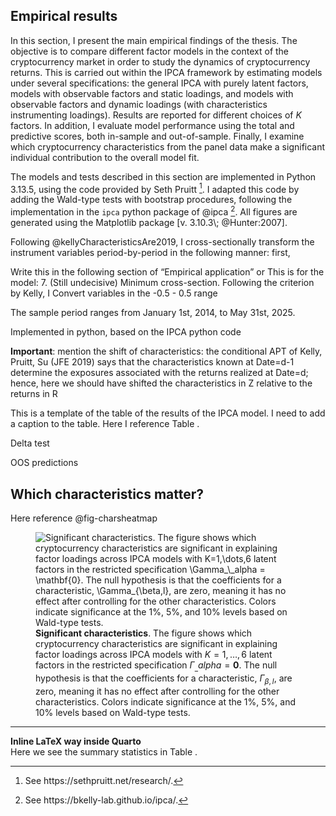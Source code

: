 ## Empirical results

In this section, I present the main empirical findings of the thesis. The objective is to compare different factor models in the context of the cryptocurrency market in order to study the dynamics of cryptocurrency returns. This is carried out within the IPCA framework by estimating models under several specifications: the general IPCA with purely latent factors, models with observable factors and static loadings, and models with observable factors and dynamic loadings (with characteristics instrumenting loadings). Results are reported for different choices of $K$ factors. In addition, I evaluate model performance using the total and predictive scores, both in-sample and out-of-sample. Finally, I examine which cryptocurrency characteristics from the panel data make a significant individual contribution to the overall model fit.

The models and tests described in this section are implemented in Python 3.13.5, using the code provided by Seth Pruitt ^[See https://sethpruitt.net/research/.]. I adapted this code by adding the Wald-type tests with bootstrap procedures, following the implementation in the `ipca` python package of @ipca ^[See https://bkelly-lab.github.io/ipca/.]. All figures are generated using the Matplotlib package [v. 3.10.3\; @Hunter:2007]. 

Following @kellyCharacteristicsAre2019, I cross-sectionally transform the instrument variables period-by-period in the following manner: first,  

Write this in the following section of "Empirical application" or 
This is for the model:
7. (Still undecisive) Minimum cross-section. Following the criterion by Kelly, I 
Convert variables in the -0.5 - 0.5 range
    
The sample period ranges from January 1st, 2014, to May 31st, 2025.  

Implemented in python, based on the IPCA python code 



**Important**: mention the shift of characteristics:  the conditional APT of
        Kelly, Pruitt, Su (JFE 2019) says that the characteristics known at Date=d-1 determine the exposures associated
        with the returns realized at Date=d; hence, here we should have shifted the characteristics in Z relative to
        the returns in R


This is a template of the table of the results of the IPCA model. I need to add a caption to the table. Here I reference Table \ref{tbl-ipca_results}.


```{=latex}
\begin{table}
\centering
\small
\caption[IPCA in-sample performance.]%
{%
\textbf{IPCA in-sample performance.}
Panels A and B report total and predictive $R^2$ (in percent) for the restricted model ($\Gamma_\alpha = 0$) and the unrestricted model ($\Gamma_\alpha \neq 0$) across different values of $K$ using daily data. Results are based on individual stocks in Panel A and on characteristic-managed portfolios in Panel B. 
}
\label{tbl-ipca_results}
\vspace{5pt} % extra space between caption and tabular
\begin{tabular}{lccccccc}
\toprule
 &  & \multicolumn{6}{c}{K} \\
\cmidrule(lr){3-8}
 &  & 1 & 2 & 3 & 4 & 5 & 6 \\
\midrule\addlinespace[2.5pt]
\multicolumn{8}{l}{Panel A: Individual stocks ($r_t$)} \\[2.5pt]
\midrule\addlinespace[2.5pt]
$R_{\text{total}}$      & $\Gamma_{\alpha} = 0$     & 3.87 & 5.45 & 6.94 & 7.79 & 8.50 & 9.07 \\
                            & $\Gamma_{\alpha} \neq 0$  & 8.11 & 11.72 & 13.27 & 14.45 & 15.30 & 16.00 \\
$R_{\text{pred}}$ & $\Gamma_{\alpha} = 0$     & 1.33 & 1.35 & 1.19 & 1.24 & 1.25 & 1.24 \\
                            & $\Gamma_{\alpha} \neq 0$  & 0.29 & 1.40 & 1.43 & 1.27 & 1.32 & 1.34 \\
\midrule\addlinespace[2.5pt]
\multicolumn{8}{l}{Panel B: Managed portfolios ($x_t$)} \\[2.5pt]
\midrule\addlinespace[2.5pt]
$R_{\text{total}}$      & $\Gamma_{\alpha} = 0$     & 41.98 & 46.18 & 57.62 & 59.05 & 60.68 & 63.19 \\
                            & $\Gamma_{\alpha} \neq 0$  & 78.19 & 87.96 & 88.69 & 90.51 & 90.85 & 91.22 \\
$R_{\text{pred}}$ & $\Gamma_{\alpha} = 0$     & 14.01 & 14.16 & 12.16 & 12.59 & 12.65 & 12.51 \\
                            & $\Gamma_{\alpha} \neq 0$  & 0.96 & 4.09 & 4.17 & 3.73 & 3.84 & 3.85 \\
\bottomrule
\end{tabular}
\end{table}

```




```{=latex}
\begin{table}
\centering
\small
\caption[IPCA performance compared with observable factor models]%
{%
\textbf{IPCA performance compared with observable factor models.}
The table reports total and predictive $R^2$ (in percent) for the IPCA model in Panel A, observable factor models with static loadings (no instruments) in Panel B, and observable factor models with dynamic loadings (with instruments) in Panel C. Results are shown for $K=1,\dots,5$ factors using both individual stock returns ($r_t$) and characteristic-managed portfolios ($x_t$). Observable specifications include the CAPM with the market factor, followed by models that sequentially add momentum, size, liquidity, and volatility, corresponding to FF2, FF3, FF4, and FF5 for $K=1,\dots,5$. 

}
\label{tbl-model_comparison}
\vspace{5pt} % extra space between caption and tabular
\begin{tabular}{llccccc}
\toprule
Test assets & Statistic & \multicolumn{5}{c}{K} \\
\cmidrule(lr){3-7}
 &  & 1 & 2 & 3 & 4 & 5 \\
\midrule
\multicolumn{7}{l}{Panel A: IPCA} \\
\midrule
$r_t$ & $R_{\text{total}}$ & 3.87 & 5.45 & 6.94 & 7.79 & 8.50 \\
      & $R_{\text{pred}}$  & 1.33 & 1.35 & 1.19 & 1.24 & 1.25 \\
$x_t$ & $R_{\text{total}}$ & 41.98 & 46.18 & 57.62 & 59.05 & 60.68 \\
      & $R_{\text{pred}}$  & 14.01 & 14.16 & 12.16 & 12.59 & 12.65 \\
\\[1pt]
\midrule
\multicolumn{7}{l}{Panel B: Observable factors: static loadings} \\
\midrule
$r_t$ & $R_{\text{total}}$ & 0.41 & 1.18 & 1.68 & 1.90 & 1.96 \\
      & $R_{\text{pred}}$  & 0.02 & 0.51 & 0.72 & 0.80 & 0.81 \\
$x_t$ & $R_{\text{total}}$ & 5.31 & 16.75 & 25.04 & 28.59 & 30.10 \\
      & $R_{\text{pred}}$  & 0.03 & 5.62 & 8.44 & 9.50 & 9.60 \\
\\[1pt]
\midrule
\multicolumn{7}{l}{Panel C: Observable factors: dynamic loadings} \\
\midrule\\[1pt]
$r_t$ & $R_{\text{total}}$ & 4.17 & 5.85 & 7.20 & 8.12 & 8.84 \\
      & $R_{\text{pred}}$  & 1.33 & 1.36 & 1.19 & 1.25 & 1.25 \\
$x_t$ & $R_{\text{total}}$ & 44.90 & 50.71 & 59.98 & 61.83 & 63.66 \\
      & $R_{\text{pred}}$  & 14.07 & 14.33 & 12.22 & 12.73 & 12.77 \\
\bottomrule
\end{tabular}
\end{table}

```


```{=latex}
\begin{table}
\centering
\small
\caption[EDIT]%
{%
\textbf{EDIT.}
Change description
}
\label{tbl-model_comparison}
\vspace{5pt} % extra space between caption and tabular
\begin{tabular}{lcccccc}
\toprule
\multicolumn{1}{c}{Observ.} & \multicolumn{6}{c}{$K$} \\
\cmidrule(lr){2-7}
factors & 1 & 2 & 3 & 4 & 5 & 6 \\
\midrule
\multicolumn{7}{l}{Panel A: Total $R$} \\
\midrule
0 & 3.87 & 5.45 & 6.94 & 7.79 & 8.50 & 9.07 \\ 
1 & 4.17 & 5.73 & 7.01 & 7.86 & 8.56 & 9.12 \\
3 & 4.50 & 5.97 & 7.20 & 8.05 & 8.75 & 9.28 \\
5 & 4.63 & 6.09 & 7.31 & 8.15 & 8.84 & 9.37 \\
\midrule
\multicolumn{7}{l}{Panel B: Predictive $R$} \\
\midrule
0 & 1.33 & 1.35 & 1.19 & 1.24 & 1.25 & 1.24 \\
1 & 1.33 & 1.36 & 1.19 & 1.24 & 1.25 & 1.24 \\
3 & 1.31 & 1.36 & 1.19 & 1.24 & 1.25 & 1.25 \\
5 & 1.30 & 1.36 & 1.19 & 1.25 & 1.25 & 1.25 \\
\midrule
\multicolumn{7}{l}{Panel C: Dummy results} \\
\midrule
CMKT & 0.093 & 0.036 & 0.365 & 0.127 & 0.108 & 0.045 \\
MOM & 0.937 & 0.998 & 0.976 & 0.789 & 0.316 & 0.131 \\
SIZE & 0.907 & 0.803 & 0.341 & 0.068 & 0.007 & 0.015 \\
LIQ & 0.008 & 0.01 & 0.004 & 0.003 & 0.00 & 0.00 \\
VOL & 0.033 & 0.018 & 0.012 & 0.011 & 0.005 & 0.003 \\
\bottomrule
\end{tabular}
\end{table}


```

```{=latex}
\begin{table}
\centering
\small
\caption[EDIT]%
{%
\textbf{EDIT}
EDIT. 
}
\label{tbl-model_comparison_AB}
\vspace{5pt} % extra space between caption and tabular
\begin{tabular}{lcccccc}
\toprule
\multicolumn{1}{c}{Observ.} & \multicolumn{6}{c}{$K$} \\
\cmidrule(lr){2-7}
factors & 1 & 2 & 3 & 4 & 5 & 6 \\
\midrule
\multicolumn{7}{l}{Panel A: Total $R$} \\
\midrule
0 & 3.87 & 5.45 & 6.94 & 7.79 & 8.50 & 9.07 \\ 
1 & 4.17 & 5.73 & 7.01 & 7.86 & 8.56 & 9.12 \\
3 & 4.50 & 5.97 & 7.20 & 8.05 & 8.75 & 9.28 \\
5 & 4.63 & 6.09 & 7.31 & 8.15 & 8.84 & 9.37 \\
\midrule
\multicolumn{7}{l}{Panel B: Predictive $R$} \\
\midrule
0 & 1.33 & 1.35 & 1.19 & 1.24 & 1.25 & 1.24 \\
1 & 1.33 & 1.36 & 1.19 & 1.24 & 1.25 & 1.24 \\
3 & 1.31 & 1.36 & 1.19 & 1.24 & 1.25 & 1.25 \\
5 & 1.30 & 1.36 & 1.19 & 1.25 & 1.25 & 1.25 \\
\bottomrule
\end{tabular}
\end{table}
```

Delta test

```{=latex}
\begin{table}
\centering
\small
\caption[Individual significance test]%
{%
\textbf{EDIT}
EDIT
}
\label{tbl-model_comparison_C}
\vspace{5pt} % extra space between caption and tabular
\begin{tabular}{lcccccc}
\toprule
\multicolumn{1}{c}{Observ.} & \multicolumn{6}{c}{$K$} \\
\cmidrule(lr){2-7}
factor & 1 & 2 & 3 & 4 & 5 & 6 \\
\midrule
CMKT & 0.093 & \cellcolor{green!20}0.036 & 0.365 & 0.127 & 0.108 & \cellcolor{green!20}0.045 \\
MOM  & 0.937 & 0.998 & 0.976 & 0.789 & 0.316 & 0.131 \\
SIZE & 0.907 & 0.803 & 0.341 & 0.068 & \cellcolor{green!20}0.007 & \cellcolor{green!20}0.015 \\
LIQ  & \cellcolor{green!20}0.008 & \cellcolor{green!20}0.010 & \cellcolor{green!20}0.004 & \cellcolor{green!20}0.003 & \cellcolor{green!20}0.000 & \cellcolor{green!20}0.000 \\
VOL  & \cellcolor{green!20}0.033 & \cellcolor{green!20}0.018 & \cellcolor{green!20}0.012 & \cellcolor{green!20}0.011 & \cellcolor{green!20}0.005 & \cellcolor{green!20}0.003 \\
\bottomrule
\end{tabular}
\end{table}
```

OOS predictions

```{=latex}
\begin{table}
\centering
\small
\caption[Out-of-sample asset pricing performance]%
{%
\textbf{Out-of-sample asset pricing performance.}
The table reports out-of-sample total and predictive $R^2$ (in percent) for the IPCA model in Panel A, observable factor models with static loadings in Panel B, and with dynamic loadings in Panel C. Results are shown for $K=1,\dots,6$ factors using both individual cryptocurrency returns ($r_t$) and characteristic-managed portfolios ($x_t$). Observable models start with a CAPM using the market factor ($K=1$) and sequentially add momentum, size, liquidity, and volatility ($K=2,\dots,5$). Out-of-sample performance is based on a recursive scheme with an initial training sample from June 1, 2018 to May 31, 2023, and day-by-day forecasts for the remaining period (about 30\%) until July 31, 2025. All values are reported in percent.
}
\label{tbl-model_comparison}
\vspace{5pt} % extra space between caption and tabular
\begin{tabular}{llcccccc}
\toprule
Test assets & Statistic & \multicolumn{6}{c}{K} \\
\cmidrule(lr){3-8}
 &  & 1 & 2 & 3 & 4 & 5 & 6 \\
\midrule
\multicolumn{8}{l}{Panel A: IPCA} \\
\midrule
$r_t$ & $R_{\text{total}}$ & 2.70  & 3.60  & 4.95   & 5.60  & 6.08  & 6.19 \\
      & $R_{\text{pred}}$  & 0.52  & 0.48  & 0.06   & 0.11  & 0.12  & -0.02 \\
$x_t$ & $R_{\text{total}}$ & 30.50 & 35.07 & 57.41  & 58.31 & 60.00 & 62.70 \\
      & $R_{\text{pred}}$  & -1.86 & -3.14 & -10.34 & -9.43 & -9.07 & -9.62 \\
\\[1pt]
\midrule
\multicolumn{8}{l}{Panel B: Observable factors: static loadings} \\
\midrule
$r_t$ & $R_{\text{total}}$ & 0.53  & 0.78  & 1.08  & 1.12  & 1.15 & \\
      & $R_{\text{pred}}$  & 0.02  & 0.01  & 0.01  & 0.01  & 0.01 & \\
$x_t$ & $R_{\text{total}}$ & 16.71 & 21.43 & 25.72 & 27.26 & 28.29 & \\
      & $R_{\text{pred}}$  & 0.02  & 0.07  & 0.09  & 0.10  & 0.10 & \\
\\[1pt]
\midrule
\multicolumn{8}{l}{Panel C: Observable factors: dynamic loadings} \\
\midrule
$r_t$ & $R_{\text{total}}$ & 3.11  & 4.01  & 5.00  & 5.65  & 6.13 & \\
      & $R_{\text{pred}}$  & 0.51  & 0.51  & 0.80  & 0.12  & 0.13 & \\
$x_t$ & $R_{\text{total}}$ & 43.40 & 48.54 & 58.96 & 59.97 & 61.55 & \\
      & $R_{\text{pred}}$  & -2.02 & -2.57 & -9.69 & -8.84 & -8.56 & \\
\bottomrule
\end{tabular}
\end{table}

```


## Which characteristics matter? 



Here reference @fig-charsheatmap

![**Significant characteristics**. The figure shows which cryptocurrency characteristics are significant in explaining factor loadings across IPCA models with $K=1,\dots,6$ latent factors in the restricted specification $\Gamma_\_alpha = \mathbf{0}$. The null hypothesis is that the coefficients for a characteristic, $\Gamma_{\beta,l}$, are zero, meaning it has no effect after controlling for the other characteristics. Colors indicate significance at the 1%, 5%, and 10% levels based on Wald-type tests.](pictures/chars_heatmap.png){#fig-charsheatmap fig-scap="Significant characteristics"}


---

**Inline LaTeX way inside Quarto**  
Here we see the summary statistics in Table `\ref{tbl-letters}`{=latex}. 





